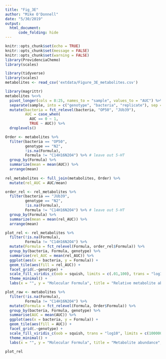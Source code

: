 ```yaml
---
title: "Fig_3E"
author: "Mike O'Donnell"
date: "5/30/2019"
output: 
  html_document:
      code_folding: hide
---
```


```r
knitr::opts_chunk$set(echo = TRUE)
knitr::opts_chunk$set(message = FALSE)
knitr::opts_chunk$set(warning = FALSE)
library(ProvidenciaChemo)
library(scales)
```

```r
library(tidyverse)
library(scales)
metabolites <- read_csv('extdata/Figure_3E_metabolites.csv')

library(magrittr)
metabolites %<>% 
  pivot_longer(cols = 8:25, names_to = "sample", values_to = "AUC") %>%
  separate(sample, into = c("genotype", "bacteria", "replicate"), sep = "_") %>%
  mutate(bacteria = fct_relevel(bacteria, "OP50", "JUb39"),
         AUC = case_when(
           AUC == 0 ~ 1,
           TRUE ~ AUC)) %>%
  droplevels()

Order <- metabolites %>% 
  filter(bacteria == "OP50",
         genotype == "N2",
         !is.na(Formula),
         Formula != "C14H16N2O4") %>% # leave out 5-HT
  group_by(Formula) %>%
  summarize(mean = mean(AUC)) %>%
  arrange(mean)
  
rel_metabolites <- full_join(metabolites, Order) %>%
  mutate(rel_AUC = AUC/mean)

order_rel <- rel_metabolites %>% 
  filter(bacteria == "JUb39",
         genotype == "N2",
         !is.na(Formula),
         Formula != "C14H16N2O4") %>% # leave out 5-HT
  group_by(Formula) %>%
  summarize(mean = mean(rel_AUC)) %>%
  arrange(mean)

plot_rel <- rel_metabolites %>%
  filter(!is.na(Formula),
         Formula != "C14H16N2O4") %>%
  mutate(Formula = fct_relevel(Formula, order_rel$Formula)) %>%
  group_by(bacteria, Formula, genotype) %>%
  summarise(rel_AUC = mean(rel_AUC)) %>%
  ggplot(aes(x = bacteria, y = Formula)) +
  geom_tile(aes(fill = rel_AUC)) +
  facet_grid(.~genotype) +
  scale_fill_viridis_c(oob = squish, limits = c(.01,100), trans = "log10", option = "inferno") +
  theme_minimal() + 
  labs(x = "", y = "Molecular Formula", title = "Relative metabolite abundance", fill = "relative abundance (AUC)")

plot_raw <- metabolites %>%
  filter(!is.na(Formula),
         Formula != "C14H16N2O4") %>%
  mutate(Formula = fct_relevel(Formula, Order$Formula)) %>%
  group_by(bacteria, Formula, genotype) %>%
  summarise(AUC = mean(AUC)) %>%
  ggplot(aes(x = bacteria, y = Formula)) +
  geom_tile(aes(fill = AUC)) +
  facet_grid(.~genotype) +
  scale_fill_viridis_c(oob = squish, trans = "log10", limits = c(100000, 10e6), option = "inferno") +
  theme_minimal() + 
  labs(x = "", y = "Molecular Formula", title = "Metabolite abundance",  fill = "Abundance (AUC)") 

plot_rel

```
